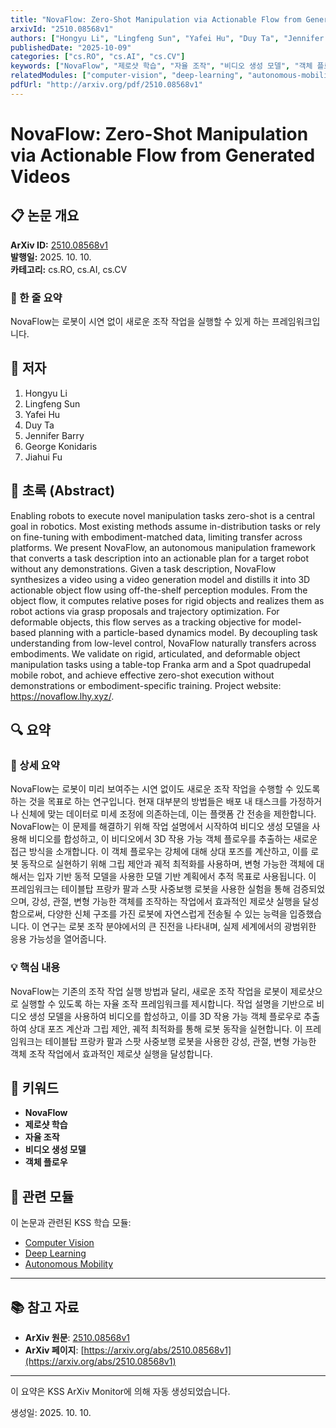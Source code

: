 ```yaml
---
title: "NovaFlow: Zero-Shot Manipulation via Actionable Flow from Generated Videos"
arxivId: "2510.08568v1"
authors: ["Hongyu Li", "Lingfeng Sun", "Yafei Hu", "Duy Ta", "Jennifer Barry", "George Konidaris", "Jiahui Fu"]
publishedDate: "2025-10-09"
categories: ["cs.RO", "cs.AI", "cs.CV"]
keywords: ["NovaFlow", "제로샷 학습", "자율 조작", "비디오 생성 모델", "객체 플로우"]
relatedModules: ["computer-vision", "deep-learning", "autonomous-mobility"]
pdfUrl: "http://arxiv.org/pdf/2510.08568v1"
---
```


# NovaFlow: Zero-Shot Manipulation via Actionable Flow from Generated Videos


## 📋 논문 개요

<div className="paper-overview">
  <div className="overview-item">
    <strong>ArXiv ID:</strong> <a href="http://arxiv.org/pdf/2510.08568v1" target="_blank" rel="noopener">2510.08568v1</a>
  </div>
  <div className="overview-item">
    <strong>발행일:</strong> 2025. 10. 10.
  </div>
  <div className="overview-item">
    <strong>카테고리:</strong> cs.RO, cs.AI, cs.CV
  </div>
</div>

### 📌 한 줄 요약
NovaFlow는 로봇이 시연 없이 새로운 조작 작업을 실행할 수 있게 하는 프레임워크입니다.


## 👥 저자

1. Hongyu Li
2. Lingfeng Sun
3. Yafei Hu
4. Duy Ta
5. Jennifer Barry
6. George Konidaris
7. Jiahui Fu


## 📄 초록 (Abstract)

Enabling robots to execute novel manipulation tasks zero-shot is a central goal in robotics. Most existing methods assume in-distribution tasks or rely on fine-tuning with embodiment-matched data, limiting transfer across platforms. We present NovaFlow, an autonomous manipulation framework that converts a task description into an actionable plan for a target robot without any demonstrations. Given a task description, NovaFlow synthesizes a video using a video generation model and distills it into 3D actionable object flow using off-the-shelf perception modules. From the object flow, it computes relative poses for rigid objects and realizes them as robot actions via grasp proposals and trajectory optimization. For deformable objects, this flow serves as a tracking objective for model-based planning with a particle-based dynamics model. By decoupling task understanding from low-level control, NovaFlow naturally transfers across embodiments. We validate on rigid, articulated, and deformable object manipulation tasks using a table-top Franka arm and a Spot quadrupedal mobile robot, and achieve effective zero-shot execution without demonstrations or embodiment-specific training. Project website: https://novaflow.lhy.xyz/.


## 🔍 요약

### 📝 상세 요약
NovaFlow는 로봇이 미리 보여주는 시연 없이도 새로운 조작 작업을 수행할 수 있도록 하는 것을 목표로 하는 연구입니다. 현재 대부분의 방법들은 배포 내 태스크를 가정하거나 신체에 맞는 데이터로 미세 조정에 의존하는데, 이는 플랫폼 간 전송을 제한합니다. NovaFlow는 이 문제를 해결하기 위해 작업 설명에서 시작하여 비디오 생성 모델을 사용해 비디오를 합성하고, 이 비디오에서 3D 작용 가능 객체 플로우를 추출하는 새로운 접근 방식을 소개합니다. 이 객체 플로우는 강체에 대해 상대 포즈를 계산하고, 이를 로봇 동작으로 실현하기 위해 그립 제안과 궤적 최적화를 사용하며, 변형 가능한 객체에 대해서는 입자 기반 동적 모델을 사용한 모델 기반 계획에서 추적 목표로 사용됩니다. 이 프레임워크는 테이블탑 프랑카 팔과 스팟 사중보행 로봇을 사용한 실험을 통해 검증되었으며, 강성, 관절, 변형 가능한 객체를 조작하는 작업에서 효과적인 제로샷 실행을 달성함으로써, 다양한 신체 구조를 가진 로봇에 자연스럽게 전송될 수 있는 능력을 입증했습니다. 이 연구는 로봇 조작 분야에서의 큰 진전을 나타내며, 실제 세계에서의 광범위한 응용 가능성을 열어줍니다.

### 💡 핵심 내용
NovaFlow는 기존의 조작 작업 실행 방법과 달리, 새로운 조작 작업을 로봇이 제로샷으로 실행할 수 있도록 하는 자율 조작 프레임워크를 제시합니다. 작업 설명을 기반으로 비디오 생성 모델을 사용하여 비디오를 합성하고, 이를 3D 작용 가능 객체 플로우로 추출하여 상대 포즈 계산과 그립 제안, 궤적 최적화를 통해 로봇 동작을 실현합니다. 이 프레임워크는 테이블탑 프랑카 팔과 스팟 사중보행 로봇을 사용한 강성, 관절, 변형 가능한 객체 조작 작업에서 효과적인 제로샷 실행을 달성합니다.


## 🔑 키워드

- **NovaFlow**
- **제로샷 학습**
- **자율 조작**
- **비디오 생성 모델**
- **객체 플로우**


## 🔗 관련 모듈

이 논문과 관련된 KSS 학습 모듈:

- [Computer Vision](/modules/computer-vision)
- [Deep Learning](/modules/deep-learning)
- [Autonomous Mobility](/modules/autonomous-mobility)


---

## 📚 참고 자료

- **ArXiv 원문**: [2510.08568v1](http://arxiv.org/pdf/2510.08568v1)
- **ArXiv 페이지**: [https://arxiv.org/abs/2510.08568v1](https://arxiv.org/abs/2510.08568v1)

---

<div className="paper-footer">
  <p>이 요약은 KSS ArXiv Monitor에 의해 자동 생성되었습니다.</p>
  <p>생성일: 2025. 10. 10.</p>
</div>
